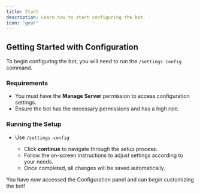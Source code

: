 ```yaml
---
title: Start
description: Learn how to start configuring the bot.
icon: "gear"
---
```


## Getting Started with Configuration
To begin configuring the bot, you will need to run the ``/settings config`` command.

### Requirements  
- You must have the **Manage Server** permission to access configuration settings.  
- Ensure the bot has the necessary permissions and has a high role.

### Running the Setup  
* Use ``/settings config``  

    - Click **continue** to navigate through the setup process.  
    - Follow the on-screen instructions to adjust settings according to your needs.  
    - Once completed, all changes will be saved automatically.  

You have now accessed the Configuration panel and can begin customizing the bot!
